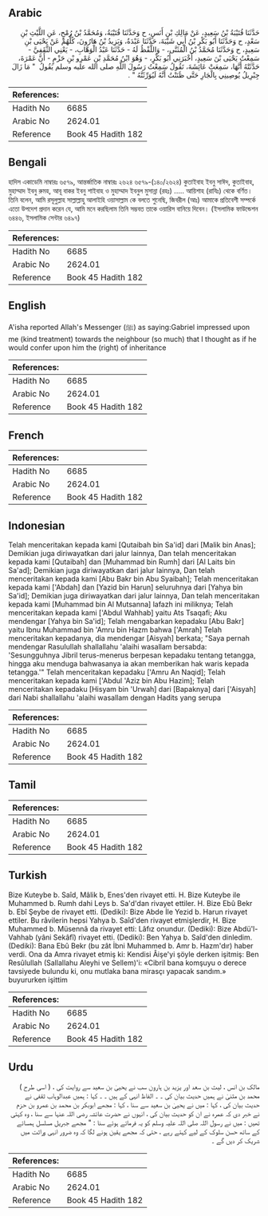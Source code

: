 ## Arabic


<div dir="rtl" lang="ar" style={{fontSize:'larger',backgroundColor:'#f8f9fa',padding:20}}>
حَدَّثَنَا قُتَيْبَةُ بْنُ سَعِيدٍ، عَنْ مَالِكِ بْنِ أَنَسٍ، ح وَحَدَّثَنَا قُتَيْبَةُ، وَمُحَمَّدُ بْنُ رُمْحٍ، عَنِ اللَّيْثِ بْنِ سَعْدٍ، ح وَحَدَّثَنَا أَبُو بَكْرِ بْنُ أَبِي شَيْبَةَ، حَدَّثَنَا عَبْدَةُ، وَيَزِيدُ بْنُ هَارُونَ، كُلُّهُمْ عَنْ يَحْيَى بْنِ سَعِيدٍ، ح وَحَدَّثَنَا مُحَمَّدُ بْنُ الْمُثَنَّى، - وَاللَّفْظُ لَهُ - حَدَّثَنَا عَبْدُ الْوَهَّابِ، - يَعْنِي الثَّقَفِيَّ - سَمِعْتُ يَحْيَى بْنَ سَعِيدٍ، أَخْبَرَنِي أَبُو بَكْرٍ، - وَهُوَ ابْنُ مُحَمَّدِ بْنِ عَمْرِو بْنِ حَزْمٍ - أَنَّ عَمْرَةَ، حَدَّثَتْهُ أَنَّهَا، سَمِعَتْ عَائِشَةَ، تَقُولُ سَمِعْتُ رَسُولَ اللَّهِ صلى الله عليه وسلم يَقُولُ ‏ "‏ مَا زَالَ جِبْرِيلُ يُوصِينِي بِالْجَارِ حَتَّى ظَنَنْتُ أَنَّهُ لَيُوَرِّثَنَّهُ ‏"‏ ‏.‏
</div>
<div style={{backgroundColor:'#f8f9fa',padding:20, marginBottom: 10}}><table> <thead> <tr> <th>References:</th> <th></th> </tr> </thead> <tbody><tr><td>Hadith No</td><td>6685</td></tr><tr><td>Arabic No</td><td>2624.01</td></tr><tr><td>Reference</td><td>Book 45 Hadith 182</td></tr></tbody></table></div>

## Bengali


<div dir="ltr" lang="bn" style={{fontSize:'larger',backgroundColor:'#f8f9fa',padding:20}}>
হাদিস একাডেমি নাম্বারঃ ৬৫৭৯, আন্তর্জাতিক নাম্বারঃ ২৬২৪ ৬৫৭৯-(১৪০/২৬২৪) কুতাইবাহ ইবনু সাঈদ, কুতাইবাহ, মুহাম্মাদ ইবনু রুমহ, আবূ বাকর ইবনু শাইবাহ ও মুহাম্মাদ ইবনুল মুসান্না (রহঃ) ..... আয়িশাহ (রাযিঃ) থেকে বর্ণিত। তিনি বলেন, আমি রসূলুল্লাহ সাল্লাল্লাহু আলাইহি ওয়াসাল্লাম কে বলতে শুনেছি, জিবরীল (আঃ) আমাকে প্রতিবেশী সম্পর্কে এতো উপদেশ প্রদান করেন যে, আমি মনে করছিলাম তিনি সম্ভবত তাকে ওয়ারিস বানিয়ে দিবেন। (ইসলামিক ফাউন্ডেশন ৬৪৪৬, ইসলামিক সেন্টার ৬৪৯৭)
</div>
<div style={{backgroundColor:'#f8f9fa',padding:20, marginBottom: 10}}><table> <thead> <tr> <th>References:</th> <th></th> </tr> </thead> <tbody><tr><td>Hadith No</td><td>6685</td></tr><tr><td>Arabic No</td><td>2624.01</td></tr><tr><td>Reference</td><td>Book 45 Hadith 182</td></tr></tbody></table></div>

## English


<div dir="ltr" lang="en" style={{fontSize:'larger',backgroundColor:'#f8f9fa',padding:20}}>
A'isha reported Allah's Messenger (ﷺ) as saying:Gabriel impressed upon me (kind treatment) towards the neighbour (so much) that I thought as if he would confer upon him the (right) of inheritance
</div>
<div style={{backgroundColor:'#f8f9fa',padding:20, marginBottom: 10}}><table> <thead> <tr> <th>References:</th> <th></th> </tr> </thead> <tbody><tr><td>Hadith No</td><td>6685</td></tr><tr><td>Arabic No</td><td>2624.01</td></tr><tr><td>Reference</td><td>Book 45 Hadith 182</td></tr></tbody></table></div>

## French


<div dir="ltr" lang="fr" style={{fontSize:'larger',backgroundColor:'#f8f9fa',padding:20}}>

</div>
<div style={{backgroundColor:'#f8f9fa',padding:20, marginBottom: 10}}><table> <thead> <tr> <th>References:</th> <th></th> </tr> </thead> <tbody><tr><td>Hadith No</td><td>6685</td></tr><tr><td>Arabic No</td><td>2624.01</td></tr><tr><td>Reference</td><td>Book 45 Hadith 182</td></tr></tbody></table></div>

## Indonesian


<div dir="ltr" lang="id" style={{fontSize:'larger',backgroundColor:'#f8f9fa',padding:20}}>
Telah menceritakan kepada kami [Qutaibah bin Sa'id] dari [Malik bin Anas]; Demikian juga diriwayatkan dari jalur lainnya, Dan telah menceritakan kepada kami [Qutaibah] dan [Muhammad bin Rumh] dari [Al Laits bin Sa'ad]; Demikian juga diriwayatkan dari jalur lainnya, Dan telah menceritakan kepada kami [Abu Bakr bin Abu Syaibah]; Telah menceritakan kepada kami ['Abdah] dan [Yazid bin Harun] seluruhnya dari [Yahya bin Sa'id]; Demikian juga diriwayatkan dari jalur lainnya, Dan telah menceritakan kepada kami [Muhammad bin Al Mutsanna] lafazh ini miliknya; Telah menceritakan kepada kami ['Abdul Wahhab] yaitu Ats Tsaqafi; Aku mendengar [Yahya bin Sa'id]; Telah mengabarkan kepadaku [Abu Bakr] yaitu Ibnu Muhammad bin 'Amru bin Hazm bahwa ['Amrah] Telah menceritakan kepadanya, dia mendengar [Aisyah] berkata; "Saya pernah mendengar RasuIullah shallallahu 'alaihi wasallam bersabda: 'Sesungguhnya Jibril terus-menerus berpesan kepadaku tentang tetangga, hingga aku menduga bahwasanya ia akan memberikan hak waris kepada tetangga.'" Telah menceritakan kepadaku ['Amru An Naqid]; Telah menceritakan kepada kami ['Abdul 'Aziz bin Abu Hazim]; Telah menceritakan kepadaku [Hisyam bin 'Urwah] dari [Bapaknya] dari ['Aisyah] dari Nabi shallallahu 'alaihi wasallam dengan Hadits yang serupa
</div>
<div style={{backgroundColor:'#f8f9fa',padding:20, marginBottom: 10}}><table> <thead> <tr> <th>References:</th> <th></th> </tr> </thead> <tbody><tr><td>Hadith No</td><td>6685</td></tr><tr><td>Arabic No</td><td>2624.01</td></tr><tr><td>Reference</td><td>Book 45 Hadith 182</td></tr></tbody></table></div>

## Tamil


<div dir="ltr" lang="ta" style={{fontSize:'larger',backgroundColor:'#f8f9fa',padding:20}}>

</div>
<div style={{backgroundColor:'#f8f9fa',padding:20, marginBottom: 10}}><table> <thead> <tr> <th>References:</th> <th></th> </tr> </thead> <tbody><tr><td>Hadith No</td><td>6685</td></tr><tr><td>Arabic No</td><td>2624.01</td></tr><tr><td>Reference</td><td>Book 45 Hadith 182</td></tr></tbody></table></div>

## Turkish


<div dir="ltr" lang="tr" style={{fontSize:'larger',backgroundColor:'#f8f9fa',padding:20}}>
Bize Kuteybe b. Saîd, Mâlik b, Enes'den rivayet etti. H. Bize Kuteybe ile Muhammed b. Rumh dahi Leys b. Sa'd'dan rivayet ettiler. H. Bize Ebû Bekr b. Ebî Şeybe de rivayet etti. (Dediki): Bize Abde İle Yezid b. Harun rivayet ettiler. Bu râvilerin hepsi Yahya b. Saîd'den rivayet etmişlerdir, H. Bize Muhammed b. Müsennâ da rivayet etti: Lâfız onundur. (Dediki): Bize Abdü'l-Vahhab (yâni Sekâfî) rivayet etti. (Dediki): Ben Yahya b. Saîd'den dinledim. (Dediki): Bana Ebû Bekr (bu zât İbni Muhammed b. Amr b. Hazm'dır) haber verdi. Ona da Amra rivayet etmiş ki: Kendisi Âişe'yi şöyle derken işitmiş: Ben Resûlullah (Sallallahu Aleyhi ve Sellem)'i: «Cibril bana komşuyu o derece tavsiyede bulundu ki, onu mutlaka bana mirasçı yapacak sandım.» buyururken işittim
</div>
<div style={{backgroundColor:'#f8f9fa',padding:20, marginBottom: 10}}><table> <thead> <tr> <th>References:</th> <th></th> </tr> </thead> <tbody><tr><td>Hadith No</td><td>6685</td></tr><tr><td>Arabic No</td><td>2624.01</td></tr><tr><td>Reference</td><td>Book 45 Hadith 182</td></tr></tbody></table></div>

## Urdu


<div dir="rtl" lang="ur" style={{fontSize:'larger',backgroundColor:'#f8f9fa',padding:20}}>
مالک بن انس ، لیث بن سعد اور یزید بن ہارون سب نے یحییٰ بن سعید سے روایت کی ، ( اسی طرح ) محمد بن مثنیٰ نے ہمیں حدیث بیان کی ۔ ۔ الفاظ انہی کے ہیں ۔ ۔ کہا : ہمیں عبدالوہاب ثقفی نے حدیث بیان کی ، کہا : میں نے یحییٰ بن سعید سے سنا ، کہا : مجھے ابوبکر بن محمد بن عمرو بن حزم نے خبر دی کہ عمرہ نے ان کو حدیث بیان کی ، انہوں نے حضرت عائشہ رضی اللہ عنہا سے سنا ، وہ کہتی تھیں : میں نے رسول اللہ صلی اللہ علیہ وسلم کو یہ فرماتے ہوئے سنا : " مجھے جبریل مسلسل ہمسائے کے ساتھ حسن سلوک کے لیے کہتے رہے ، حتی کہ مجھے یقین ہونے لگا کہ وہ ضرور انہی وراثت میں شریک کر دیں گے ۔
</div>
<div style={{backgroundColor:'#f8f9fa',padding:20, marginBottom: 10}}><table> <thead> <tr> <th>References:</th> <th></th> </tr> </thead> <tbody><tr><td>Hadith No</td><td>6685</td></tr><tr><td>Arabic No</td><td>2624.01</td></tr><tr><td>Reference</td><td>Book 45 Hadith 182</td></tr></tbody></table></div>